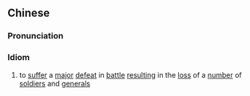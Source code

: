 {{also|败兵折将}}
==Chinese==
{{zh-forms|s=败兵折将}}

===Pronunciation===
{{zh-pron
|m=bài bīng zhé jiàng
|c=baai6 bing1 zit3 zoeng3
|cat=id
}}

===Idiom===
{{zh-idiom}}

# to [[suffer]] a [[major]] [[defeat]] in [[battle]] [[resulting]] in the [[loss]] of a [[number]] of [[soldier]]s and [[general]]s